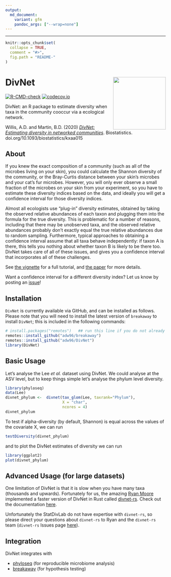 ```yaml
---
output:
  md_document:
    variant: gfm
    pandoc_args: ["--wrap=none"]
---
```


---
```r
knitr::opts_chunk$set(
  collapse = TRUE,
  comment = "#>",
  fig.path = "README-"
)
```

# DivNet <img src="docs/divnet-logo.png" align="right" width="165px"/>


<!-- badges: start -->
  [![R-CMD-check](https://github.com/adw96/DivNet/workflows/R-CMD-check/badge.svg)](https://github.com/adw96/DivNet/actions)
  [![codecov.io](https://codecov.io/gh/adw96/DivNet/coverage.svg?branch=master)](https://codecov.io/gh/adw96/DivNet?branch=main)
  <!-- badges: end -->

DivNet: an R package to estimate diversity when taxa in the community cooccur via a ecological network.

Willis, A.D. and Martin, B.D. (2020) [*DivNet: Estimating diversity in networked communities*](https://academic.oup.com/biostatistics/advance-article-abstract/doi/10.1093/biostatistics/kxaa015/5841114). Biostatistics. doi.org/10.1093/biostatistics/kxaa015

## About ##

If you knew the exact composition of a community (such as all of the microbes living on your skin), you could calculate the Shannon diversity of the community, or the Bray-Curtis distance between your skin's microbes and your cat's fur microbes. However, you will only ever observe a small fraction of the microbes on your skin from your experiment, so you have to estimate these diversity indices based on the data, and ideally you will get a confidence interval for those diversity indices.

Almost all ecologists use "plug-in" diversity estimates, obtained by taking the observed relative abundances of each taxon and plugging them into the formula for the true diversity. This is problematic for a number of reasons, including that there may be unobserved taxa, and the observed relative abundances probably don't exactly equal the true relative abundances due to random sampling. Furthermore, typical approaches to obtaining a confidence interval assume that all taxa behave independently: if taxon A is there, this tells you nothing about whether taxon B is likely to be there too. DivNet takes care of all of these issues, and gives you a confidence interval that incorporates all of these challenges.

See [the vignette](https://github.com/adw96/DivNet/blob/master/vignettes/getting-started.Rmd) for a full tutorial, and [the paper](https://academic.oup.com/biostatistics/advance-article-abstract/doi/10.1093/biostatistics/kxaa015/5841114) for more details.

Want a confidence interval for a different diversity index? Let us know by posting an [issue](https://github.com/adw96/DivNet/issues)!

## Installation ##

`DivNet` is currently available via GitHub, and can be installed as follows. Please note that you will need to install the latest version of `breakaway` to install `DivNet`; this is included in the following commands:

```r
# install.packages("remotes")   ## run this line if you do not already have remotes installed
remotes::install_github("adw96/breakaway")
remotes::install_github("adw96/DivNet")
library(DivNet)
```

## Basic Usage ##

Let's analyse the Lee *et al.* dataset using DivNet. We could analyse at the ASV level, but to keep things simple let's analyse the phylum level diversity.


```r
library(phyloseq)
data(Lee)
divnet_phylum <-  divnet(tax_glom(Lee, taxrank="Phylum"),
                         X = "char",
                         ncores = 4)
divnet_phylum
```

To test if alpha-diversity (by default, Shannon) is equal across the values of the covariate X, we can run
```r
testDiversity(divnet_phylum)
```

and to plot the DivNet estimates of diversity we can run
```r
library(ggplot2)
plot(divnet_phylum)
```


## Advanced Usage (for large datasets) ##

One limitation of DivNet is that it is slow when you have many taxa (thousands and upwards). Fortunately for us, the amazing [Ryan Moore](https://www.tenderisthebyte.com/) implemented a faster version of DivNet in Rust called [divnet-rs](https://github.com/mooreryan/divnet-rs). Check out the documentation [here](https://mooreryan.github.io/divnet-rs-book/). 

Unfortunately the StatDivLab do not have expertise with `divnet-rs`, so please direct your questions about `divnet-rs` to Ryan and the `divnet-rs` team (`divnet-rs` Issues page [here](https://github.com/mooreryan/divnet-rs/issues)). 

## Integration

DivNet integrates with

- [phyloseq](https://joey711.github.io/phyloseq/) (for reproducible microbiome analysis)
- [breakaway](https://github.com/adw96/breakaway) (for hypothesis testing)

